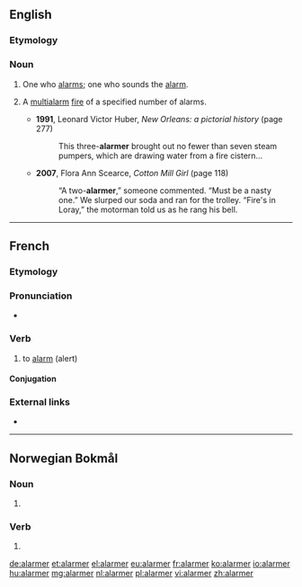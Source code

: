 ==English==

===Etymology===
{{suffix|alarm|er|lang=en}}

===Noun===
{{en-noun}}

# One who [[alarms]]; one who sounds the [[alarm]].
# {{label|en|US|in combination}} A [[multialarm]] [[fire]] of a specified number of alarms.
#* '''1991''', Leonard Victor Huber, ''New Orleans: a pictorial history'' (page 277)
#*: This three-'''alarmer''' brought out no fewer than seven steam pumpers, which are drawing water from a fire cistern...
#* '''2007''', Flora Ann Scearce, ''Cotton Mill Girl'' (page 118)
#*: “A two-'''alarmer''',” someone commented. “Must be a nasty one.” We slurped our soda and ran for the trolley. “Fire's in Loray,” the motorman told us as he rang his bell.

----

==French==

===Etymology===
{{suffix|lang=fr|alarme|er}}

===Pronunciation===
* {{audio|Fr-alarmer.ogg|Audio|lang=fr}}

===Verb===
{{fr-verb}}

# to [[alarm]] (alert)

====Conjugation====
{{fr-conj-auto}}

===External links===
* {{R:TLFi}}

----

==Norwegian Bokmål==

===Noun===
{{head|nb|noun form|g=m}}

# {{inflection of|alarm||indefinite|p|lang=nb}}

===Verb===
{{head|nb|verb form}}

# {{imperative of|alarmere|lang=nb}}

[[de:alarmer]]
[[et:alarmer]]
[[el:alarmer]]
[[eu:alarmer]]
[[fr:alarmer]]
[[ko:alarmer]]
[[io:alarmer]]
[[hu:alarmer]]
[[mg:alarmer]]
[[nl:alarmer]]
[[pl:alarmer]]
[[vi:alarmer]]
[[zh:alarmer]]
